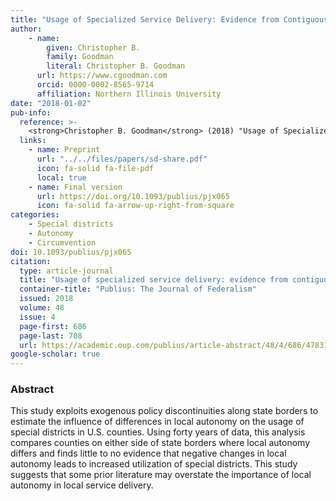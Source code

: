 ```yaml
---
title: "Usage of Specialized Service Delivery: Evidence from Contiguous Counties"
author: 
    - name: 
        given: Christopher B.
        family: Goodman
        literal: Christopher B. Goodman
      url: https://www.cgoodman.com
      orcid: 0000-0002-8565-9714
      affiliation: Northern Illinois University
date: "2018-01-02"
pub-info:
  reference: >-
    <strong>Christopher B. Goodman</strong> (2018) "Usage of Specialized Service Delivery: Evidence from Contiguous Counties." <em>Publius: The Journal of Federalism</em> 48 (4): 686-708, doi: <a href="https://doi.org/10.1093/publius/pjx065" target="_blank" rel="noopener noreferrer"><code>10.1093/publius/pjx065</code></a>
  links:
    - name: Preprint
      url: "../../files/papers/sd-share.pdf"
      icon: fa-solid fa-file-pdf
      local: true
    - name: Final version
      url: https://doi.org/10.1093/publius/pjx065
      icon: fa-solid fa-arrow-up-right-from-square
categories:
    - Special districts
    - Autonomy
    - Circumvention
doi: 10.1093/publius/pjx065
citation:
  type: article-journal
  title: "Usage of specialized service delivery: evidence from contiguous counties"
  container-title: "Publius: The Journal of Federalism"
  issued: 2018
  volume: 48
  issue: 4
  page-first: 686
  page-last: 708
  url: https://academic.oup.com/publius/article-abstract/48/4/686/4783109
google-scholar: true
---
```


### Abstract
This study exploits exogenous policy discontinuities along state borders to estimate the influence of differences in local autonomy on the usage of special districts in U.S. counties. Using forty years of data, this analysis compares counties on either side of state borders where local autonomy differs and finds little to no evidence that negative changes in local autonomy leads to increased utilization of special districts. This study suggests that some prior literature may overstate the importance of local autonomy in local service delivery.